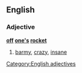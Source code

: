==English==

===Adjective===
'''[[off]] [[one's]] [[rocket]]'''

# [[barmy]], [[crazy]], [[insane]]

[[Category:English adjectives]]